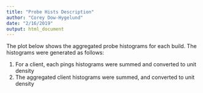 ```yaml
---
title: "Probe Hists Description"
author: "Corey Dow-Hygelund"
date: "2/16/2019"
output: html_document
---
```


The plot below shows the aggregated probe histograms for each build. The histograms were generated as follows:


1. For a client, each pings histograms were summed and converted to unit density
2. The aggregated client histograms were summed, and converted to unit density


